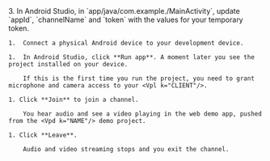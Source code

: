 <PlatformWrapper platform="android">
    3.  In Android Studio, in `app/java/com.example.<projectname>/MainActivity`, update `appId`, `channelName` and `token` with the values for your temporary token.

    1.  Connect a physical Android device to your development device.

    1.  In Android Studio, click **Run app**. A moment later you see the project installed on your device.

        If this is the first time you run the project, you need to grant microphone and camera access to your <Vpl k="CLIENT"/>.

    1. Click **Join** to join a channel. 
        
        You hear audio and see a video playing in the web demo app, pushed from the <Vpd k="NAME"/> demo project.

    1. Click **Leave**.

        Audio and video streaming stops and you exit the channel.

</PlatformWrapper>
